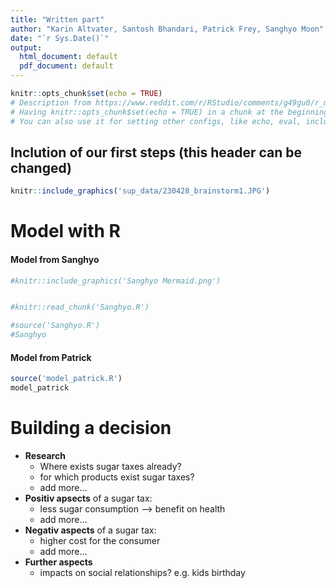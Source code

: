 ```yaml
---
title: "Written part"
author: "Karin Altvater, Santosh Bhandari, Patrick Frey, Sanghyo Moon"
date: "`r Sys.Date()`"
output:
  html_document: default
  pdf_document: default
---
```

<!--please enter your names as authors--> 

```r
knitr::opts_chunk$set(echo = TRUE)
# Description from https://www.reddit.com/r/RStudio/comments/g49gu0/r_markdown_knitropts_chunksetecho_true/
# Having knitr::opts_chunk$set(echo = TRUE) in a chunk at the beginning of your document is the same of having ````{r echo = TRUE}` for all chunks.
# You can also use it for setting other configs, like echo, eval, include and others 
```

## Inclution of our first steps (this header can be changed)

```r
knitr::include_graphics('sup_data/230428_brainstorm1.JPG')
```


# Model with R
#### Model from Sanghyo
```r
#knitr::include_graphics('Sanghyo Mermaid.png')


#knitr::read_chunk('Sanghyo.R')

#source('Sanghyo.R')
#Sanghyo

```


#### Model from Patrick 
```r

source('model_patrick.R')
model_patrick
```


# Building a decision
* **Research** 
    + Where exists sugar taxes already? 
    + for which products exist sugar taxes?
    + add more...

* **Positiv apsects** of a sugar tax:
    + less sugar consumption --> benefit on health 
    + add more... 

* **Negativ aspects** of a sugar tax:
    + higher cost for the consumer
    + add more... 
    
* **Further aspects** 
    + impacts on social relationships? e.g. kids birthday